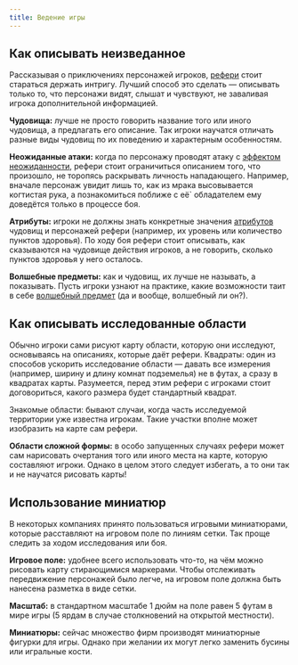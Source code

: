 ```yaml
---
title: Ведение игры
---
```


## Как описывать неизведанное

Рассказывая о приключениях персонажей игроков, [рефери](../the-referees-role) стоит стараться держать интригу. Лучший способ это сделать — описывать только то, что персонажи видят, слышат и чувствуют, не заваливая игрока дополнительной информацией.

**Чудовища:** лучше не просто говорить название того или иного чудовища, а предлагать его описание. Так игроки научатся отличать разные виды чудовищ по их поведению и характерным особенностям.

**Неожиданные атаки:** когда по персонажу проводят атаку с [эффектом неожиданности](../../encounters/encounters#эффект-неожиданности), рефери стоит ограничиться описанием того, что произошло, не торопясь раскрывать личность нападающего. Например, вначале персонаж увидит лишь то, как из мрака высовывается когтистая рука, а познакомиться поближе с её` обладателем ему доведётся только в процессе боя.

**Атрибуты:** игроки не должны знать конкретные значения [атрибутов](/monsters/monsters/game-statistics) чудовищ и персонажей рефери (например, их уровень или количество пунктов здоровья). По ходу боя рефери стоит описывать, как сказываются на чудовище действия игроков, а не говорить, сколько пунктов здоровья у него осталось.

**Волшебные предметы:** как и чудовищ, их лучше не называть, а показывать. Пусть игроки узнают на практике, какие возможности таит в себе [волшебный предмет](#temp) (да и вообще, волшебный ли он?).

## Как описывать исследованные области

Обычно игроки сами рисуют карту области, которую они исследуют, основываясь на описаниях, которые даёт рефери.
Квадраты: один из способов ускорить исследование области — давать все измерения (например, ширину и длину комнат подземелья) не в футах, а сразу в квадратах карты. Разумеется, перед этим рефери с игроками стоит договориться, какого размера будет стандартный квадрат.

Знакомые области: бывают случаи, когда часть исследуемой территории уже известна игрокам. Такие участки вполне может изобразить на карте сам рефери.

**Области сложной формы:** в особо запущенных случаях рефери может сам нарисовать очертания того или иного места на карте, которую составляют игроки. Однако в целом этого следует избегать, а то они так и не научатся рисовать карты!

## Использование миниатюр

В некоторых компаниях принято пользоваться игровыми миниатюрами, которые расставляют на игровом поле по линиям сетки. Так проще следить за ходом исследования или боя.

**Игровое поле:** удобнее всего использовать что-то, на чём можно рисовать карту стирающимися маркерами. Чтобы отслеживать передвижение персонажей было легче, на игровом поле должна быть нанесена разметка в виде сетки.

**Масштаб:** в стандартном масштабе 1 дюйм на поле равен 5 футам в мире игры (5 ярдам в случае столкновений на открытой местности).

**Миниатюры:** сейчас множество фирм производят миниатюрные фигурки для игры. Однако при желании их могут легко заменить бусины или игральные кости.
